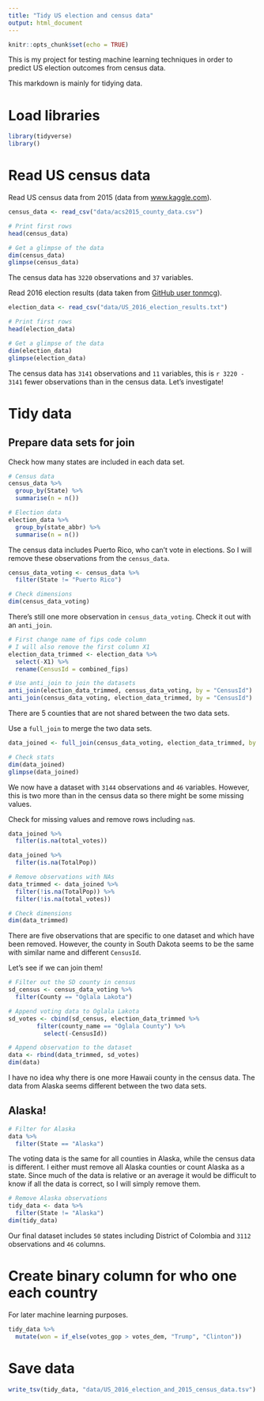 ```yaml
---
title: "Tidy US election and census data"
output: html_document
---
```


```r
knitr::opts_chunk$set(echo = TRUE)
```

This is my project for testing machine learning techniques in order to predict US election outcomes from census data.

This markdown is mainly for tidying data. 

# Load libraries

```r
library(tidyverse)
library()
```

# Read US census data

Read US census data from 2015 (data from [www.kaggle.com](https://www.kaggle.com/muonneutrino/us-census-demographic-data)).

```r
census_data <- read_csv("data/acs2015_county_data.csv")

# Print first rows
head(census_data)

# Get a glimpse of the data
dim(census_data)
glimpse(census_data)
```

The census data has `3220` observations and `37` variables.

Read 2016 election results (data taken from [GitHub user tonmcg](https://github.com/tonmcg/US_County_Level_Election_Results_08-16/blob/master/2016_US_County_Level_Presidential_Results.csv)).

```r
election_data <- read_csv("data/US_2016_election_results.txt")

# Print first rows
head(election_data)

# Get a glimpse of the data
dim(election_data)
glimpse(election_data)
```

The census data has `3141` observations and `11` variables, this is ``r 3220 - 3141``
fewer observations than in the census data. Let's investigate!

# Tidy data

## Prepare data sets for join

Check how many states are included in each data set.

```r
# Census data
census_data %>% 
  group_by(State) %>% 
  summarise(n = n())

# Election data
election_data %>% 
  group_by(state_abbr) %>% 
  summarise(n = n())
```

The census data includes Puerto Rico, who can't vote in elections. So I will 
remove these observations from the `census_data`.

```r
census_data_voting <- census_data %>% 
  filter(State != "Puerto Rico")

# Check dimensions
dim(census_data_voting)
```

There's still one more observation in `census_data_voting`. Check it out with
an `anti_join`.

```r
# First change name of fips code column
# I will also remove the first column X1
election_data_trimmed <- election_data %>% 
  select(-X1) %>% 
  rename(CensusId = combined_fips)

# Use anti_join to join the datasets
anti_join(election_data_trimmed, census_data_voting, by = "CensusId")
anti_join(census_data_voting, election_data_trimmed, by = "CensusId")
```

There are 5 counties that are not shared between the two data sets.

Use a `full_join` to merge the two data sets.

```r
data_joined <- full_join(census_data_voting, election_data_trimmed, by = "CensusId")

# Check stats
dim(data_joined)
glimpse(data_joined)
```

We now have a dataset with `3144` observations and `46` variables. However,
this is two more than in the census data so there might be some missing values.

Check for missing values and remove rows including `na`s.

```r
data_joined %>% 
  filter(is.na(total_votes))

data_joined %>% 
  filter(is.na(TotalPop))

# Remove observations with NAs
data_trimmed <- data_joined %>% 
  filter(!is.na(TotalPop)) %>% 
  filter(!is.na(total_votes))

# Check dimensions
dim(data_trimmed)
```

There are five observations that are specific to one dataset and which have been
removed. However, the county in South Dakota seems to be the same with similar 
name and different `CensusId`.

Let's see if we can join them!

```r
# Filter out the SD county in census
sd_census <- census_data_voting %>% 
  filter(County == "Oglala Lakota")

# Append voting data to Oglala Lakota
sd_votes <- cbind(sd_census, election_data_trimmed %>% 
        filter(county_name == "Oglala County") %>% 
          select(-CensusId))

# Append observation to the dataset
data <- rbind(data_trimmed, sd_votes)
dim(data)
```

I have no idea why there is one more Hawaii county in the census data. The data
from Alaska seems different between the two data sets.

## Alaska!

```r
# Filter for Alaska
data %>% 
  filter(State == "Alaska")
```

The voting data is the same for all counties in Alaska, while the census data
is different. I either must remove all Alaska counties or count Alaska as a
state. Since much of the data is relative or an average it would be difficult
to know if all the data is correct, so I will simply remove them.

```r
# Remove Alaska observations
tidy_data <- data %>% 
  filter(State != "Alaska")
dim(tidy_data)
```

Our final dataset includes `50` states including District of Colombia and
`3112` observations and `46` columns. 

# Create binary column for who one each country

For later machine learning purposes.

```r
tidy_data %>% 
  mutate(won = if_else(votes_gop > votes_dem, "Trump", "Clinton"))
```

# Save data

```r
write_tsv(tidy_data, "data/US_2016_election_and_2015_census_data.tsv")
```





















